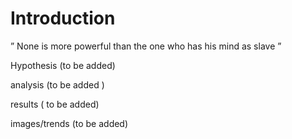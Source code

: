 
# Introduction

" None is more powerful than the one who has his mind as slave " 

Hypothesis (to be added)

analysis (to be added )

results ( to be added)

images/trends (to be added)
